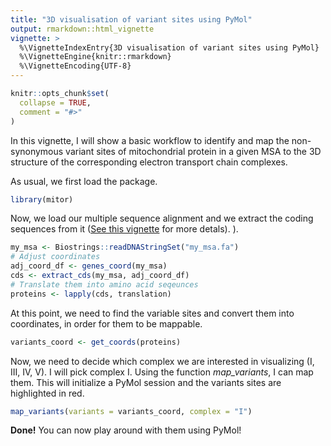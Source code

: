 ```yaml
---
title: "3D visualisation of variant sites using PyMol"
output: rmarkdown::html_vignette
vignette: >
  %\VignetteIndexEntry{3D visualisation of variant sites using PyMol}
  %\VignetteEngine{knitr::rmarkdown}
  %\VignetteEncoding{UTF-8}
---
```


```r
knitr::opts_chunk$set(
  collapse = TRUE,
  comment = "#>"
)
```

In this vignette, I will show a basic workflow to identify and map the non-synonymous variant sites of mitochondrial protein in a given MSA to the 3D structure of the corresponding electron transport chain complexes.

As usual, we first load the package.

```r
library(mitor)
```


Now, we load our multiple sequence alignment and we extract the coding sequences from it ([See this vignette](vignette-01-basics.html) for more detals).
).

```r
my_msa <- Biostrings::readDNAStringSet("my_msa.fa")
# Adjust coordinates
adj_coord_df <- genes_coord(my_msa)
cds <- extract_cds(my_msa, adj_coord_df)
# Translate them into amino acid seqeunces
proteins <- lapply(cds, translation)
```

At this point, we need to find the variable sites and convert them into coordinates, in order for them to be mappable.

```r
variants_coord <- get_coords(proteins)
```

Now, we need to decide which complex we are interested in visualizing (I, III, IV, V). I will pick complex I. Using the function *map_variants*, I can map them. This will initialize a PyMol session and the variants sites are highlighted in red.

```r
map_variants(variants = variants_coord, complex = "I")
```

**Done!** You can now play around with them using PyMol! 

